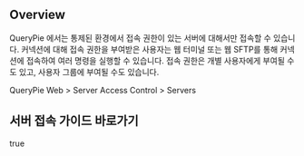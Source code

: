 ## Overview
QueryPie 에서는 통제된 환경에서 접속 권한이 있는 서버에 대해서만 접속할 수 있습니다. 커넥션에 대해 접속 권한을 부여받은 사용자는 웹 터미널 또는 웹 SFTP를 통해 커넥션에 접속하여 여러 명령을 실행할 수 있습니다. 접속 권한은 개별 사용자에게 부여될 수도 있고, 사용자 그룹에 부여될 수도 있습니다.

QueryPie Web &gt; Server Access Control &gt; Servers

## 서버 접속 가이드 바로가기
true
